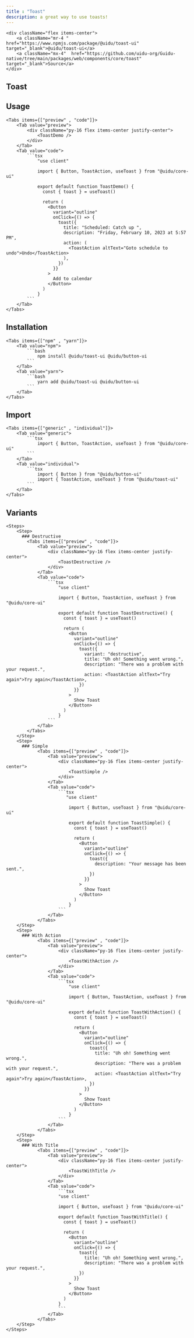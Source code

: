 ```yaml
--- 
title : "Toast" 
description: a great way to use toasts! 
--- 
```



    <div className="flex items-center">
        <a className="mr-4 " href="https://www.npmjs.com/package/@uidu/toast-ui" target="_blank">@uidu/toast-ui</a>
        <a className="mx-4"  href="https://github.com/uidu-org/Guidu-native/tree/main/packages/web/components/core/toast" target="_blank">Source</a>
    </div>

## Toast

<ToastDemo />

## Usage 

    <Tabs items={["preview" , "code"]}>
        <Tab value="preview">
            <div className="py-16 flex items-center justify-center">
                <ToastDemo />
            </div>
        </Tab>
        <Tab value="code">
            ```tsx 
                "use client"

                import { Button, ToastAction, useToast } from "@uidu/core-ui"

                export default function ToastDemo() {
                  const { toast } = useToast()

                  return (
                    <Button
                      variant="outline"
                      onClick={() => {
                        toast({
                          title: "Scheduled: Catch up ",
                          description: "Friday, February 10, 2023 at 5:57 PM",
                          action: (
                            <ToastAction altText="Goto schedule to undo">Undo</ToastAction>
                          ),
                        })
                      }}
                    >
                      Add to calendar
                    </Button>
                  )
                }
            ```
        </Tab>
    </Tabs>

## Installation 

    <Tabs items={["npm" , "yarn"]}>
        <Tab value="npm">
            ```bash
                npm install @uidu/toast-ui @uidu/button-ui
            ```
        </Tab>
        <Tab value="yarn">
            ```bash
                yarn add @uidu/toast-ui @uidu/button-ui
            ```
        </Tab>
    </Tabs>


## Import 

    <Tabs items={["generic" , "individual"]}>
        <Tab value="generic">
            ```tsx
                import { Button, ToastAction, useToast } from "@uidu/core-ui"
            ```
        </Tab>
        <Tab value="individual">
            ```tsx
                import { Button } from "@uidu/button-ui"
                import { ToastAction, useToast } from "@uidu/toast-ui"
            ```
        </Tab>
    </Tabs>

## Variants

    <Steps>
        <Step>
          ### Destructive 
            <Tabs items={["preview" , "code"]}>
                <Tab value="preview">
                    <div className="py-16 flex items-center justify-center">
                        <ToastDestructive />
                    </div>
                </Tab>
                <Tab value="code">
                    ```tsx
                        "use client"

                        import { Button, ToastAction, useToast } from "@uidu/core-ui"

                        export default function ToastDestructive() {
                          const { toast } = useToast()

                          return (
                            <Button
                              variant="outline"
                              onClick={() => {
                                toast({
                                  variant: "destructive",
                                  title: "Uh oh! Something went wrong.",
                                  description: "There was a problem with your request.",
                                  action: <ToastAction altText="Try again">Try again</ToastAction>,
                                })
                              }}
                            >
                              Show Toast
                            </Button>
                          )
                        }
                    ```
                </Tab>
            </Tabs>
        </Step>
        <Step>
          ### Simple
                <Tabs items={["preview" , "code"]}>
                    <Tab value="preview">
                        <div className="py-16 flex items-center justify-center">
                            <ToastSimple />
                        </div>
                    </Tab>
                    <Tab value="code">
                        ```tsx
                           "use client"

                            import { Button, useToast } from "@uidu/core-ui"

                            export default function ToastSimple() {
                              const { toast } = useToast()

                              return (
                                <Button
                                  variant="outline"
                                  onClick={() => {
                                    toast({
                                      description: "Your message has been sent.",
                                    })
                                  }}
                                >
                                  Show Toast
                                </Button>
                              )
                            } 
                        ```
                    </Tab>
                </Tabs>
        </Step>
        <Step>
          ### With Action
                <Tabs items={["preview" , "code"]}>
                    <Tab value="preview">
                        <div className="py-16 flex items-center justify-center">
                            <ToastWithAction />
                        </div>
                    </Tab>
                    <Tab value="code">
                        ```tsx
                            "use client"

                            import { Button, ToastAction, useToast } from "@uidu/core-ui"

                            export default function ToastWithAction() {
                              const { toast } = useToast()

                              return (
                                <Button
                                  variant="outline"
                                  onClick={() => {
                                    toast({
                                      title: "Uh oh! Something went wrong.",
                                      description: "There was a problem with your request.",
                                      action: <ToastAction altText="Try again">Try again</ToastAction>,
                                    })
                                  }}
                                >
                                  Show Toast
                                </Button>
                              )
                            }
                        ```
                    </Tab>
                </Tabs>
        </Step>
        <Step>
          ### With Title
                <Tabs items={["preview" , "code"]}>
                    <Tab value="preview">
                        <div className="py-16 flex items-center justify-center">
                            <ToastWithTitle />
                        </div>
                    </Tab>
                    <Tab value="code">
                        ```tsx
                        "use client"

                        import { Button, useToast } from "@uidu/core-ui"

                        export default function ToastWithTitle() {
                          const { toast } = useToast()

                          return (
                            <Button
                              variant="outline"
                              onClick={() => {
                                toast({
                                  title: "Uh oh! Something went wrong.",
                                  description: "There was a problem with your request.",
                                })
                              }}
                            >
                              Show Toast
                            </Button>
                          )
                        }    
                        ```
                    </Tab>
                </Tabs>
        </Step>
    </Steps>